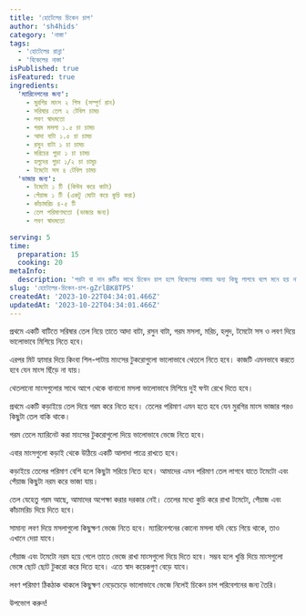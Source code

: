 ```yaml
---
title: 'হোটেলের চিকেন চাপ'
author: 'sh4hids'
category: 'নাস্তা'
tags:
  - 'হোটেলের রান্না'
  - 'বিকেলের নাস্তা'
isPublished: true
isFeatured: true
ingredients:
  'ম্যারিনেশনের জন্য':
    - মুরগির মাংস ২ পিস (সম্পূর্ণ রান)
    - সরিষার তেল ২ টেবিল চামচ
    - লবণ স্বাদমতো
    - গরম মসলা ১.৫ চা চামচ
    - আদা বাটা ১.৫ চা চামচ
    - রসুন বাটা ১ চা চামচ
    - মরিচের গুড়া ১ চা চামচ
    - হলুদের গুড়া ১/২ চা চামুচ
    - টমেটো সস ৪ টেবিল চামচ
  'ভাজার জন্য':
    - টমেটো ১ টি (কিউব করে কাটা)
    - পেঁয়াজ ১ টি (একটু মোটা করে কুচি করা)
    - কাঁচামরিচ ৪-৫ টি
    - তেল পরিমাণমতো (ভাজার জন্য)
    - লবণ স্বাদমতো

serving: 5
time:
  preparation: 15
  cooking: 20
metaInfo:
  description: 'পরটা বা নান রুটির সাথে চিকেন চাপ হলে বিকেলের নাস্তায় অন্য কিছু লাগবে বলে মনে হয় না।  হোটেলের মত অসাধারণ স্বাদের এমনি একটি চিকেন চাপের রেসিপি থাকছে এই লেখায়।'
slug: 'হোটেলের-চিকেন-চাপ-gZrlBK8TP5'
createdAt: '2023-10-22T04:34:01.466Z'
updatedAt: '2023-10-22T04:34:01.466Z'
---
```



<CookingPartHeader title="মুরগির মাংস ম্যারিনেশন" />

<StepHeader stepNumber={1} />

প্রথমে একটি বাটিতে সরিষার তেল নিয়ে তাতে আদা বাটা, রসুন বাটা, গরম মসলা, মরিচ, হলুদ, টমেটো সস ও লবণ দিয়ে ভালোভাবে মিশিয়ে নিতে হবে।

<StepHeader stepNumber={2} />

এরপর মিট হ্যামার দিয়ে কিংবা শিল-পাটায় মাংসের টুকরোগুলো ভালোভাবে থেতলে নিতে হবে। কাজটি এমনভাবে করতে হবে যেন মাংস ছিঁড়ে না যায়।

<StepHeader stepNumber={3} />

থেতলানো মাংসগুলোর সাথে আগে থেকে বানানো মসলা ভালোভাবে মিশিয়ে দুই ঘণ্টা রেখে দিতে হবে।

<CookingPartHeader title="চিকেন চাপ রান্না" />

<StepHeader stepNumber={1} />

প্রথমে একটি কড়াইয়ে তেল দিয়ে গরম করে নিতে হবে। তেলের পরিমাণ এমন হতে হবে যেন মুরগির মাংস ভাজার পরও কিছুটা তেল বাকি থাকে।

<StepHeader stepNumber={2} />

গরম তেলে ম্যারিনেট করা মাংসের টুকরোগুলো দিয়ে ভালোভাবে ভেজে নিতে হবে।

<StepHeader stepNumber={3} />

এবার মাংসগুলো কড়াই থেকে উঠিয়ে একটি আলাদা পাত্রে রাখতে হবে।

<StepHeader stepNumber={4} />

কড়াইয়ে তেলের পরিমাণ বেশি হলে কিছুটা সরিয়ে নিতে হবে। আমাদের এমন পরিমাণ তেল লাগবে যাতে টমেটো এবং পেঁয়াজ কিছুটা নরম করে ভাজা যায়।

<StepHeader stepNumber={5} />

তেল যেহেতু গরম আছে, আমাদের অপেক্ষা করার দরকার নেই। তেলের মধ্যে কুচি করে রাখা টমেটো, পেঁয়াজ এবং কাঁচামরিচ দিয়ে দিতে হবে।

<StepHeader stepNumber={6} />

সামান্য লবণ দিয়ে মসলাগুলো কিছুক্ষণ ভেজে নিতে হবে। ম্যারিনেশনের কোনো মসলা যদি বেচে গিয়ে থাকে, তাও এখানে দেয়া যাবে।

<StepHeader stepNumber={7} />

পেঁয়াজ এবং টমেটো নরম হয়ে গেলে তাতে ভেজে রাখা মাংসগুলো দিয়ে দিতে হবে। সম্ভব হলে খুন্তি দিয়ে মাংসগুলো ভেঙ্গে ছোট ছোট টুকরো করে দিতে হবে। এতে স্বাদ কয়েকগুণ বেড়ে যাবে।

<StepHeader stepNumber={8} />

লবণ পরিমাণ ঠিকঠাক থাকলে কিছুক্ষণ নেড়েচেড়ে ভালোভাবে ভেজে নিলেই চিকেন চাপ পরিবেশনের জন্য তৈরি।

<StepHeader isFinalStep={true} />

উপভোগ করুন!
